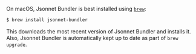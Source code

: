 On macOS, Jsonnet Bundler is best installed using [`brew`](https://brew.sh):

```bash
$ brew install jsonnet-bundler
```

This downloads the most recent version of Jsonnet Bundler and installs it.  
Also, Jsonnet Bundler is automatically kept up to date as part of `brew upgrade`.
